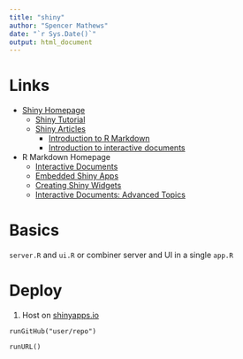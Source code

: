 ```yaml
---
title: "shiny"
author: "Spencer Mathews"
date: "`r Sys.Date()`"
output: html_document
---
```



# Links

- [Shiny Homepage](http://shiny.rstudio.com/)
    - [Shiny Tutorial](http://shiny.rstudio.com/tutorial/)
    - [Shiny Articles](http://shiny.rstudio.com/articles/)
        - [Introduction to R Markdown](http://shiny.rstudio.com/articles/rmarkdown.html)
        - [Introduction to interactive documents](http://shiny.rstudio.com/articles/interactive-docs.html)
- R Markdown Homepage
    - [Interactive Documents](http://rmarkdown.rstudio.com/authoring_shiny.html)
    - [Embedded Shiny Apps](http://rmarkdown.rstudio.com/authoring_embedded_shiny.html)
    - [Creating Shiny Widgets](http://rmarkdown.rstudio.com/authoring_shiny_widgets.html)
    - [Interactive Documents: Advanced Topics](http://rmarkdown.rstudio.com/authoring_shiny_advanced.html)

# Basics


`server.R` and `ui.R` or combiner server and UI in a single `app.R`





# Deploy

1. Host on [shinyapps.io](https://www.shinyapps.io)

`runGitHub("user/repo")`

`runURL()`
